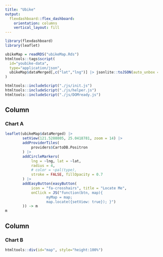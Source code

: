 ```yaml
---
title: "Ubike"
output: 
  flexdashboard::flex_dashboard:
    orientation: columns
    vertical_layout: fill
---
```


```r
library(flexdashboard)
library(leaflet)

```

```r
ubikeMap = readRDS("ubikeMap.Rds")
htmltools::tags$script(
  id="youbike-data",
  type="application/json",
  ubikeMap$dataMerged[,c("lat","lng")] |> jsonlite::toJSON(auto_unbox = T)
)

htmltools::includeScript("./js/init.js")
htmltools::includeScript("./js/helper.js")
htmltools::includeScript("./js/DOMready.js")
```


Column {data-width=350}
-----------------------------------------------------------------------

### Chart A

```r
leaflet(ubikeMap$dataMerged) |>
        setView(121.5288805, 25.0418781, zoom = 14) |>
        addProviderTiles(
            providers$CartoDB.Positron
        ) |>
        addCircleMarkers(
            lng = ~lng, lat = ~lat,
            radius = 4,
            # color = ~pal(type),
            stroke = FALSE, fillOpacity = 0.7
        ) |>
        addEasyButton(easyButton(
            icon = "fa-crosshairs", title = "Locate Me",
            onClick = JS("function(btn, map){
                   myMap = map;
                   map.locate({setView: true}); }")
        )) -> m
m
```

Column {data-width=350}
-----------------------------------------------------------------------

### Chart B

```r
htmltools::div(id="map", style="height:100%")
```

